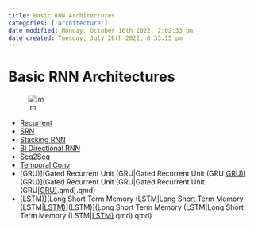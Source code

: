 ```yaml
---
title: Basic RNN Architectures
categories: ['architecture']
date modified: Monday, October 10th 2022, 2:02:33 pm
date created: Tuesday, July 26th 2022, 8:33:15 pm
---
```


# Basic RNN Architectures

![im](images/Pasted%20image%2020220307171009.png)

- [Recurrent](Recurrent.qmd)
- [SRN](SRN.qmd)
- [Stacking RNN](Stacking%20RNN.qmd)
- [Bi Directional RNN](Bi%20Directional%20RNN.qmd)
- [Seq2Seq](Seq2Seq.qmd)
- [Temporal Conv](Temporal%20Conv.qmd)
- [GRU)](Gated Recurrent Unit (GRU|Gated Recurrent Unit (GRU|[GRU)](GRU)](GRU)](Gated Recurrent Unit (GRU|Gated Recurrent Unit (GRU|[GRU)](GRU).qmd).qmd)
- [LSTM)](Long Short Term Memory (LSTM|Long Short Term Memory (LSTM|[LSTM)](LSTM)](LSTM)](Long Short Term Memory (LSTM|Long Short Term Memory (LSTM|[LSTM)](LSTM).qmd).qmd)



